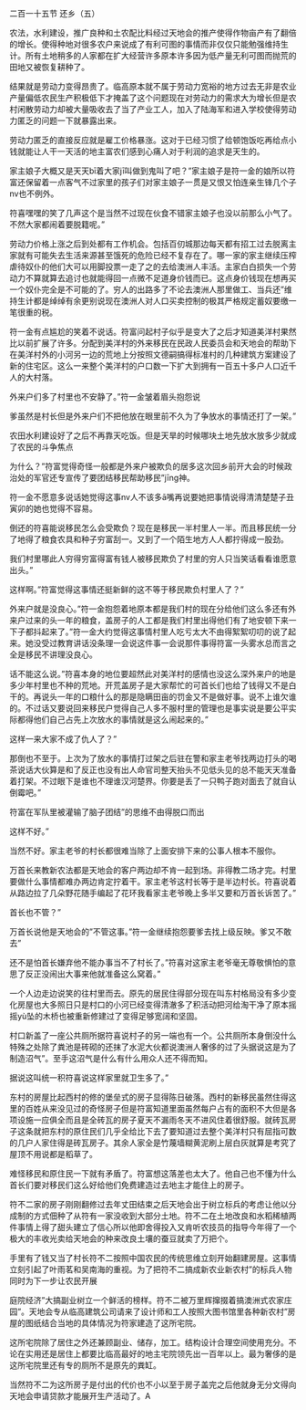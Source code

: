 

二百一十五节 还乡（五）

农法，水利建设，推广良种和土农配比料经过天地会的推产使得作物亩产有了翻倍的增长。使得种地对很多农户来说成了有利可图的事情而非仅仅只能勉强维持生计。所有土地稍多的人家都在扩大经营许多原本许多因为低产量无利可图而抛荒的田地又被恢复耕种了。

结果就是劳动力变得昂贵了。临高原本就不属于劳动力宽裕的地方过去无非是农业产量偏低农民生产积极低下才掩盖了这个问题现在对劳动力的需求大为增长但是农村闲散劳动力却被大量吸收去了当了产业工人，加入了陆海军和进入学校使得劳动力匿乏的问题一下就暴露出来。

劳动力匿乏的直接反应就是雇工价格暴涨。这对于已经习惯了给顿饱饭吃再给点小钱就能让人干一天活的地主富农们感到心痛人对于利润的追求是天生的。

家主娘子大概又是天天bī着大家jī叫做到鬼叫了吧？”家主娘子是符一金的娘所以符富还保留着一点客气不过家里的孩子们对家主娘子一贯是又恨又怕连亲生锋几个子nv也不例外。

符喜嘿嘿的笑了几声这个是当然不过现在伙食不错家主娘子也没以前那么小气了。不然大家都闹着要脱籍呢。”

劳动力价格上涨之后到处都有工作机会。包括百仞城那边每天都有招工过去脱离主家就有可能失去生活来源甚至饿死的危险已经不复存在了。哪一家的家主继续压榨虐待奴仆的他们大可以用脚投票一走了之的去给澳洲人丰活。主家白白损失一个劳动力不算就算去追讨也就能得回一点微不足道身价钱而已。这点身价钱现在想再买一个奴仆完全是不可能的了。穷人的出路多了不论去澳洲人那里做工、当兵还”维持生计都是绰绰有余更别说现在澳洲人对人口买卖控制的极其严格规定蓄奴要缴一笔很重的税。

符一金有点尴尬的笑着不说话。符富问起村子似乎是变大了之后才知道美洋村果然比以前扩展了许多。分配到美洋村的外来移民在民政人民委员会和天地会的帮助下在美洋村外的小河另一边的荒地上分按照文德嗣搞得标准村的几种建筑方案建设了新的住宅区。这么一来整个美洋村的户口数一下扩大到拥有一百五十多户人口近千人的大村落。

外来户们多了村里也不安静了。”符一金皱着眉头抱怨说

爹虽然是村长但是外来户们不把他放在眼里前不久为了争放水的事情还打了一架。”

农田水利建设好了之后不再靠天吃饭。但是天旱的时候哪块土地先放水放多少就成了农民的斗争焦点

为什么？”符富觉得奇怪一般都是外来户被欺负的居多这次回乡前开大会的时候政治处的军官还专宣传了要团结移民帮助移民”jīng神。

符一金不愿意多说话她觉得这事nv人不该多ā嘴再说要她把事情说得清清楚楚子丑寅卯的她也觉得不容易。

倒还的符喜能说移民怎么会受欺负？现在是移民一半村里人一半。而且移民统一分了地得了粮食农具和种子穷富刮一。又到了一个陌生地方人人都拧得成一股劲。

我们村里哪此人穷得穷富得富有钱人被移民欺负了村里的穷人只当笑话看看谁愿意出头。”

这样啊。”符富觉得这事情还挺新鲜的这不等于移民欺负村里人了？”

外来户就是没良心。”符一金抱怨着地原本都是我们村的现在分给他们这么多还有外来户过来的头一年的粮食，盖房子的人工都是我们村里出得他们有了地安顿下来一下子都抖起来了。”符一金大约觉得这事情村里人吃亏太大不由得絮絮叨叨的说了起来。她没受过教育讲话没条理一会说这件事一会说那件事得符富一头雾水总而言之全是移民不讲理没良心。

话不能这么说。”符喜本身的地位要超然此对美洋村的感情也没这么深外来户的地是多少年村里也不种的荒地。开荒盖房子是大家帮忙的可首长们也给了钱得又不是白干的。再说头一年的口粮什么的那是隐瞒田亩的罚金又不是做好事。说不上谁欠谁的。不过话又要说回来移民户觉得自己人多不服村里的管理也是事实说是要公平实际都得他们自己占先上次放水的事情就是这么闹起来的。”

这样一来大家不成了仇人了？”

那倒也不至于。上次为了放水的事情打过架之后驻在警和家主老爷找两边打头的喝茶说话大伙算是和了反正也没有出人命官司整天抬头不见低头见的总不能天天准备着打架。不过眼下是谁也不理谁汉河楚界。你要是丢了一只鸭子跑对面去了就自认倒霉吧。”

符富在军队里被灌输了脑子团结”的思维不由得脱口而出

这样不好。”

当然不好。家主老爷的村长都很难当除了上面安排下来的公事人根本不服你。

万首长来教新农法都是天地会的客户两边却不肯一起到场。非得教二场才完。村里要做什么事情都难办两边肯定拧着干。家主老爷这村长等于是半边村长。符喜说着从路边拉了几朵野花随手编起了花环我看家主老爷晚上多半又要和万首长诉苦了。”

首长也不管？”

万首长说他是天地会的”不管这事。”符一金继续抱怨要爹去找上级反映。爹又不敢去”

还不是怕首长嫌弃他不能办事当不了村长了。”符喜对这家主老爷毫无尊敬惧怕的意思了反正没闹出大事来他就准备这么窝着。”

一个人边走边说笑的往村里而去。原先的居民住得部分现在叫东村格局没有多少变化房屋也大多照日只是村口的小河已经变得清澈多了积活动把河给淘干净了原本摇摇yù坠的木桥也被重新修建过了变得足够宽阔和坚固。

村口新盖了一座公共厕所据符喜说村子的另一端也有一个。公共厕所本身倒没什么特殊之处除了粪池是砖砌的还抹了水泥大伙都说澳洲人奢侈的过了头据说这是为了制造沼气”。至手这沼气是什么有什么用众人还不得而知。

据说这叫统一积符喜说这样家里就卫生多了。”

东村的房屋比起西村的修的堡垒式的房子显得陈日破落。西村的新移民虽然住得这里的百姓从来没见过的奇怪房子但是符富知道里面虽然每户占有的面积不大但是各项设施一应俱全而且是全砖瓦的房子夏天不漏雨冬天不进风住着很舒服。就砖瓦房子这条就把东村的原住民们几乎全给比下去了要知道过去整个美洋村只有屈指可数的几户人家住得是砖瓦房子。其余人家全是竹蔑墙糊黄泥刷上层白灰就算是考究了屋顶不用说都是稻草了。

难怪移民和原住民一下就有矛盾了。符富想这落差也太大了。他自己也不懂为什么首长们要对移民们这么好给他们免费建造过去地主才能住上的房子。

符不二家的房子刚刚翻修过去年丈田结束之后天地会出于树立标兵的考虑让他以分成制的方式佃种了从符有一家没收到大部分土地。符不二在土地改良和水稻稀植两件事情上得了甜头建立了信心所以他即舍得投入又肯听农技员的指导今年得了一个极大的丰收光卖给天地会的种来改良土壤的蚕豆就卖了万把个。

手里有了钱又当了村长符不二按照中国农民的传统思维立刻开始翻建房屋。这事情立刻引起了叶雨茗和吴南海的重视。为了把符不二搞成新农业新农村”的标兵人物同时为下一步让农民开展

庭院经济”大搞副业树立一个鲜活的榜样。符不二被万里辉撺掇着搞澳洲式农家庄园”。天地会专从临高建筑公司请来了设计师和工人按照大图书馆里各种新农村”房屋的图纸结合当地的具体情况为符家建造了这所宅院。

这所宅院除了居住之外还兼顾副业、储存，加工。结构设计合理空间使用充分。不论在实用还是居住上都要比临高最好的地主宅院领先出一百年以上。最为奢侈的是这所宅院里还有专的厕所不是原先的粪缸。

当然符不二为这所房子是付出的代价也不小以至于房子盖完之后他就身无分文得向天地会申请贷款才能展开生产活动了。A

